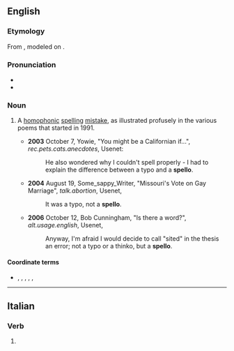 {{also|Spello|spellò}}
==English==

===Etymology===
From {{suffix|en|spell|o}}, modeled on {{m|en|typo}}.

===Pronunciation===
* {{audio|en|En-au-spello.ogg|Audio (AU)}}
* {{rhymes|en|ɛləʊ}}

===Noun===
{{en-noun}} <!--not 'spelloes', again by analogy from 'typo'-->

# {{lb|en|Internet|_|slang}} A [[homophonic]] [[spelling]] [[mistake]], as illustrated profusely in the various {{w|Spell checker|spelling checker}} poems that started in 1991.
#* '''2003''' October 7, Yowie, "You might be a Californian if...", ''rec.pets.cats.anecdotes'', Usenet:
#*: He also wondered why I couldn't spell properly - I had to explain the difference between a typo and a '''spello'''.
#* '''2004''' August 19, Some_sappy_Writer, "Missouri's Vote on Gay Marriage", ''talk.abortion'', Usenet,
#*: It was a typo, not a '''spello'''.
#* '''2006''' October 12, Bob Cunningham, "Is there a word?", ''alt.usage.english'', Usenet,
#*: Anyway, I'm afraid I would decide to call "sited" in the thesis an error; not a typo or a thinko, but a '''spello'''.

====Coordinate terms====
* {{l|en|clicko}}, {{l|en|speako}}, {{l|en|scanno}}, {{l|en|thinko}}, {{l|en|typo}}, {{l|en|writo}}

----

==Italian==

===Verb===
{{head|it|verb form}}

# {{inflection of|it|spellare||1|s|pres|indc}}